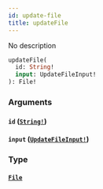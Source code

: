 ```yaml
---
id: update-file
title: updateFile
---
```


No description

```graphql
updateFile(
  id: String!
  input: UpdateFileInput!
): File!

```

### Arguments

#### `id` ([`String!`](/docs/graphql/scalars/string))

#### `input` ([`UpdateFileInput!`](/docs/graphql/inputs/update-file-input))

### Type

#### [`File`](/docs/graphql/objects/file)
